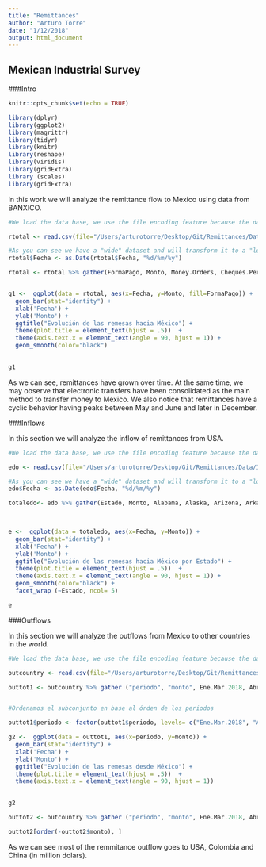 ```yaml
---
title: "Remittances"
author: "Arturo Torre"
date: "1/12/2018"
output: html_document
---
```


## Mexican Industrial Survey {.tabset .tabset-fade .tabset-pills}

###Intro

```r
knitr::opts_chunk$set(echo = TRUE)

library(dplyr)
library(ggplot2)
library(magrittr)
library(tidyr)
library(knitr)
library(reshape)
library(viridis)
library(gridExtra)
library (scales)
library(gridExtra)
```

In this work we will analyze the remittance flow to Mexico using data from BANXICO.

```r
#We load the data base, we use the file encoding feature because the data set contains special characters in spanish

rtotal <- read.csv(file="/Users/arturotorre/Desktop/Git/Remittances/Data/Total.csv", header=TRUE, sep=",", stringsAsFactors = FALSE, fileEncoding="latin1")
```

```r
#As you can see we have a "wide" dataset and will transform it to a "long" format for better handling. At the same time, we will format some columns
rtotal$Fecha <- as.Date(rtotal$Fecha, "%d/%m/%y")

rtotal <- rtotal %>% gather(FormaPago, Monto, Money.Orders, Cheques.Personales, Transferencias.Electronicas, Efectivo)



```


```r

g1 <-  ggplot(data = rtotal, aes(x=Fecha, y=Monto, fill=FormaPago)) + 
  geom_bar(stat="identity") +
  xlab('Fecha') +
  ylab('Monto') +
  ggtitle("Evolución de las remesas hacia México") +
  theme(plot.title = element_text(hjust = .5))  +
  theme(axis.text.x = element_text(angle = 90, hjust = 1)) +
  geom_smooth(color="black")
  

```

```r
g1
```

As we can see, remittances have grown over time. At the same time, we may observe that electronic transfers have been consolidated as the main method to transfer money to Mexico. We also notice that remittances have a cyclic behavior having peaks between May and June and later in December. 

###Inflows

In this section we will analyze the inflow of remittances from USA.

```r
#We load the data base, we use the file encoding feature because the data set contains special characters in spanish

edo <- read.csv(file="/Users/arturotorre/Desktop/Git/Remittances/Data/Inflowedo.csv", header=TRUE, sep=",", stringsAsFactors = FALSE, fileEncoding="latin1")
```



```r
#As you can see we have a "wide" dataset and will transform it to a "long" format for better handling. At the same time, we will format some columns. We will filter the values for 2018.
edo$Fecha <- as.Date(edo$Fecha, "%d/%m/%y")

totaledo<- edo %>% gather(Estado, Monto, Alabama, Alaska, Arizona, Arkansas, California, Colorado, Connecticut, Delaware, Florida, Georgia, Hawaii, Idaho, Illinois, Indiana, Iowa, Kansas, Kentucky, Luisiana, Maine, Maryland, Massachusetts, Michigan, Minnesota, Mississipi, Misuri, Montana, Nebraska, Nevada, Nuevo.Hampshire, Nueva.Jersey, Nuevo.Mexico, Nueva.York, Carolina.Del.Norte, Dakota.Del.Norte, Ohio, Oklahoma, Oregon, Pensilvania, Puerto.Rico, Rhode.Island, Carolina.Del.Sur, Dakota.Del.Sur, Tennessee, Texas, Utah, Vermont, Virginia, Washington, Washington..D.C., West.Virginia, Wisconsin, Wyoming, No.Identificado) %>% filter(Fecha >= as.Date("2018-01-01"))

  

```


```r
e <-  ggplot(data = totaledo, aes(x=Fecha, y=Monto)) + 
  geom_bar(stat="identity") +
  xlab('Fecha') +
  ylab('Monto') +
  ggtitle("Evolución de las remesas hacia México por Estado") +
  theme(plot.title = element_text(hjust = .5))  +
  theme(axis.text.x = element_text(angle = 90, hjust = 1)) +
  geom_smooth(color="black") + 
  facet_wrap (~Estado, ncol= 5)
```

```r
e
```


###Outflows

In this section we will analyze the outflows from Mexico to other countries in the world.

```r
#We load the data base, we use the file encoding feature because the data set contains special characters in spanish

outcountry <- read.csv(file="/Users/arturotorre/Desktop/Git/Remittances/Data/OutflowsCountry.csv", header=TRUE, sep=",", stringsAsFactors = FALSE, fileEncoding="latin1")
```

```r

outtot1 <- outcountry %>% gather ("periodo", "monto", Ene.Mar.2018, Abr.Jun.2018, Jul.Sep.2018) %>% group_by(periodo) %>% summarise(monto=sum(monto))


#Ordenamos el subconjunto en base al órden de los periodos

outtot1$periodo <- factor(outtot1$periodo, levels= c("Ene.Mar.2018", "Abr.Jun.2018", "Jul.Sep.2018"))
```

```r

g2 <-  ggplot(data = outtot1, aes(x=periodo, y=monto)) + 
  geom_bar(stat="identity") +
  xlab('Fecha') +
  ylab('Monto') +
  ggtitle("Evolución de las remesas desde México") +
  theme(plot.title = element_text(hjust = .5))  +
  theme(axis.text.x = element_text(angle = 90, hjust = 1)) 
  

```

```r
g2
```


```r
outtot2 <- outcountry %>% gather ("periodo", "monto", Ene.Mar.2018, Abr.Jun.2018, Jul.Sep.2018) %>% group_by(Pais) %>% summarise(monto=sum(monto))


```

```r
outtot2[order(-outtot2$monto), ]
```

As we can see most of the remmitance outflow goes to USA, Colombia and China (in million dolars).



